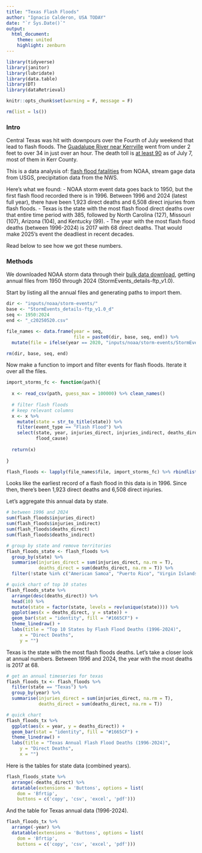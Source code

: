 ```yaml
---
title: "Texas Flash Floods"
author: "Ignacio Calderon, USA TODAY"
date: "`r Sys.Date()`"
output:
  html_document:
    theme: united
    highlight: zenburn
---
```


```r

library(tidyverse)
library(janitor)
library(lubridate)
library(data.table)
library(DT)
library(dataRetrieval)

knitr::opts_chunk$set(warning = F, message = F)

rm(list = ls())
```

### Intro

Central Texas was hit with downpours over the Fourth of July weekend that lead to flash floods. The [Guadalupe River near Kerrville](https://www.usatoday.com/story/graphics/2025/07/06/texas-cities-flooded-july-4-rain/84484814007/) went from under 2 feet to over 34 in just over an hour. The death toll is [at least 90](https://www.usatoday.com/story/news/nation/2025/07/07/texas-flooding-live-updates-monday/84488932007/) as of July 7, most of them in Kerr County.

This is a data analysis of: [flash flood fatalities](https://www.ncdc.noaa.gov/stormevents/choosedates.jsp?statefips=-999%2CALL#) from NOAA, stream gage data from USGS, precipitation data from the NWS.

Here's what we found:
- NOAA storm event data goes back to 1950, but the first flash flood recorded there is in 1996. Between 1996 and 2024 (latest full year), there have been 1,923 direct deaths and 6,508 direct injuries from flash floods.
- Texas is the state with the most flash flood direct deaths over that entire time period with 385, followed by North Carolina (127), Missouri (107), Arizona (104), and Kentucky (99).
- The year with the most flash flood deaths (between 1996-2024) is 2017 with 68 direct deaths. That would make 2025's event the deadliest in recent decades.

Read below to see how we got these numbers.

### Methods

We downloaded NOAA storm data through their [bulk data download](https://www.ncdc.noaa.gov/stormevents/ftp.jsp), getting annual files from 1950 through 2024 (StormEvents_details-ftp_v1.0).

Start by listing all the annual files and generating paths to import them.

```r
dir <- "inputs/noaa/storm-events/"
base <- "StormEvents_details-ftp_v1.0_d"
seq <- 1950:2024
end <- "_c20250520.csv"

file_names <- data.frame(year = seq, 
                         file = paste0(dir, base, seq, end)) %>%
  mutate(file = ifelse(year == 2020, "inputs/noaa/storm-events/StormEvents_details-ftp_v1.0_d2020_c20250702.csv", file))

rm(dir, base, seq, end)
```

Now make a function to import and filter events for flash floods. Iterate it over all the files. 

```r

import_storms_fc <- function(path){
  
  x <- read_csv(path, guess_max = 100000) %>% clean_names()
  
  # filter flash floods
  # keep relevant columns
  x <- x %>%
    mutate(state = str_to_title(state)) %>%
    filter(event_type == "Flash Flood") %>%
    select(state, year, injuries_direct, injuries_indirect, deaths_direct, deaths_indirect,
           flood_cause)
  
  return(x)
  
}

flash_floods <- lapply(file_names$file, import_storms_fc) %>% rbindlist()

```

Looks like the earliest record of a flash flood in this data is in 1996. Since then, there's been 1,923 direct deaths and 6,508 direct injuries.

Let's aggregate this annual data by state.

```r

# between 1996 and 2024
sum(flash_floods$injuries_direct)
sum(flash_floods$injuries_indirect)
sum(flash_floods$deaths_direct)
sum(flash_floods$deaths_indirect)

# group by state and remove territories
flash_floods_state <- flash_floods %>%
  group_by(state) %>%
  summarise(injuries_direct = sum(injuries_direct, na.rm = T),
            deaths_direct = sum(deaths_direct, na.rm = T)) %>%
  filter(!state %in% c("American Samoa", "Puerto Rico", "Virgin Islands", "Guam"))

# quick chart of top 10 states
flash_floods_state %>% 
  arrange(desc(deaths_direct)) %>%
  head(10) %>%
  mutate(state = factor(state, levels = rev(unique(state)))) %>%
  ggplot(aes(x = deaths_direct, y = state)) +
  geom_bar(stat = "identity", fill = "#1665CF") +
  theme_linedraw() +
  labs(title = "Top 10 States by Flash Flood Deaths (1996-2024)",
     x = "Direct Deaths",
     y = "")

```

Texas is the state with the most flash floods deaths. Let's take a closer look at annual numbers. Between 1996 and 2024, the year with the most deaths is 2017 at 68.

```r

# get an annual timeseries for texas
flash_floods_tx <- flash_floods %>%
  filter(state == "Texas") %>%
  group_by(year) %>%
  summarise(injuries_direct = sum(injuries_direct, na.rm = T),
            deaths_direct = sum(deaths_direct, na.rm = T))

# quick chart
flash_floods_tx %>%
  ggplot(aes(x = year, y = deaths_direct)) +
  geom_bar(stat = "identity", fill = "#1665CF") +
  theme_linedraw() +
  labs(title = "Texas Annual Flash Flood Deaths (1996-2024)",
     y = "Direct Deaths",
     x = "")

```

Here is the tables for state data (combined years).

```r
flash_floods_state %>%
  arrange(-deaths_direct) %>%
  datatable(extensions = 'Buttons', options = list(
    dom = 'Bfrtip',
    buttons = c('copy', 'csv', 'excel', 'pdf')))
```

And the table for Texas annual data (1996-2024).

```r
flash_floods_tx %>%
  arrange(-year) %>%
  datatable(extensions = 'Buttons', options = list(
    dom = 'Bfrtip',
    buttons = c('copy', 'csv', 'excel', 'pdf')))
```

